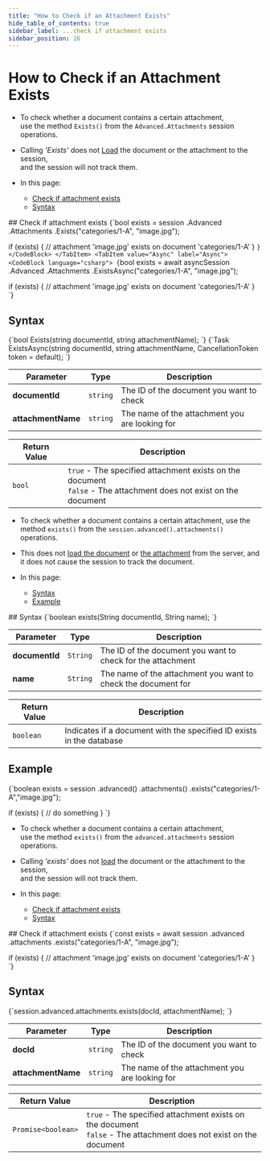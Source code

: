 ---
title: "How to Check if an Attachment Exists"
hide_table_of_contents: true
sidebar_label: ...check if attachment exists
sidebar_position: 16
---




# How to Check if an Attachment Exists
<LanguageSwitcher supportedLanguages={supportedLanguages} />
<LanguageContent language="csharp">

<Admonition type="note" title="Note">

* To check whether a document contains a certain attachment,  
  use the method `Exists()` from the `Advanced.Attachments` session operations.  

* Calling _'Exists'_ does not [Load](../../../client-api/session/loading-entities.mdx) the document or the attachment to the session,  
  and the session will not track them.

* In this page:  
  * [Check if attachment exists](../../../client-api/session/how-to/check-if-attachment-exists.mdx#check-if-attachment-exists)  
  * [Syntax](../../../client-api/session/how-to/check-if-attachment-exists.mdx#syntax)  
</Admonition>
## Check if attachment exists

<Tabs groupId='languageSyntax'>
<TabItem value="Sync" label="Sync">
<CodeBlock language="csharp">
{`bool exists = session
    .Advanced
    .Attachments
    .Exists("categories/1-A", "image.jpg");

if (exists)
{
    // attachment 'image.jpg' exists on document 'categories/1-A'
}
`}
</CodeBlock>
</TabItem>
<TabItem value="Async" label="Async">
<CodeBlock language="csharp">
{`bool exists = await asyncSession
    .Advanced
    .Attachments
    .ExistsAsync("categories/1-A", "image.jpg");

if (exists)
{
    // attachment 'image.jpg' exists on document 'categories/1-A'
}
`}
</CodeBlock>
</TabItem>
</Tabs>



## Syntax

<Tabs groupId='languageSyntax'>
<TabItem value="Sync" label="Sync">
<CodeBlock language="csharp">
{`bool Exists(string documentId, string attachmentName);
`}
</CodeBlock>
</TabItem>
<TabItem value="Async" label="Async">
<CodeBlock language="csharp">
{`Task<bool> ExistsAsync(string documentId, string attachmentName, CancellationToken token = default);
`}
</CodeBlock>
</TabItem>
</Tabs>

| Parameter | Type | Description |
| - | - | - |
| **documentId** | `string` | The ID of the document you want to check |
| **attachmentName** | `string` | The name of the attachment you are looking for |

| Return Value | Description |
| - | - |
| `bool` | `true` - The specified attachment exists on the document<br/>`false` - The attachment does not exist on the document |




</LanguageContent>
<LanguageContent language="java">

<Admonition type="note" title="Note">

* To check whether a document contains a certain attachment, use the method `exists()` from the `session.advanced().attachments()` 
operations.  

* This does not [load the document](../../../client-api/session/loading-entities.mdx) or [the attachment](../../../document-extensions/attachments/loading.mdx) 
from the server, and it does not cause the session to track the document.  

* In this page:  
  * [Syntax](../../../client-api/session/how-to/check-if-attachment-exists.mdx#syntax)  
  * [Example](../../../client-api/session/how-to/check-if-attachment-exists.mdx#example)  
</Admonition>
## Syntax

<TabItem value="exists_1" label="exists_1">
<CodeBlock language="java">
{`boolean exists(String documentId, String name);
`}
</CodeBlock>
</TabItem>

| Parameter | Type | Description |
| - | - | - |
| **documentId** | `String` | The ID of the document you want to check for the attachment |
| **name** | `String` | The name of the attachment you want to check the document for |

| Return Value | Description |
| - | - |
| `boolean` | Indicates if a document with the specified ID exists in the database |



## Example

<TabItem value="exists_2" label="exists_2">
<CodeBlock language="java">
{`boolean exists = session
                    .advanced()
                    .attachments()
                    .exists("categories/1-A","image.jpg");

if (exists) \{
    // do something
\}
`}
</CodeBlock>
</TabItem>




</LanguageContent>
<LanguageContent language="nodejs">

<Admonition type="note" title="Note">

* To check whether a document contains a certain attachment,  
  use the method `exists()` from the `advanced.attachments` session operations.

* Calling _'exists'_ does not [load](../../../client-api/session/loading-entities.mdx) the document or the attachment to the session,  
  and the session will not track them.

* In this page:  
  * [Check if attachment exists](../../../client-api/session/how-to/check-if-attachment-exists.mdx#check-if-attachment-exists)  
  * [Syntax](../../../client-api/session/how-to/check-if-attachment-exists.mdx#syntax)  
</Admonition>
## Check if attachment exists

<TabItem value="exists" label="exists">
<CodeBlock language="js">
{`const exists = await session
    .advanced
    .attachments
    .exists("categories/1-A", "image.jpg");

if (exists) \{
    // attachment 'image.jpg' exists on document 'categories/1-A'
\}
`}
</CodeBlock>
</TabItem>



## Syntax

<TabItem value="syntax" label="syntax">
<CodeBlock language="js">
{`session.advanced.attachments.exists(docId, attachmentName);
`}
</CodeBlock>
</TabItem>

| Parameter | Type | Description |
| - | - | - |
| **docId** | `string` | The ID of the document you want to check |
| **attachmentName** | `string` | The name of the attachment you are looking for |

| Return Value | Description |
| - | - |
| `Promise<boolean>` | `true` - The specified attachment exists on the document<br/>`false` - The attachment does not exist on the document |




</LanguageContent>

<!---
### Session
- [What is a Session and How Does it Work](../../../client-api/session/what-is-a-session-and-how-does-it-work)
- [Loading Entities](../../../client-api/session/loading-entities)
- [How to Check if Entity has Changed](../../../client-api/session/how-to/check-if-entity-has-changed)
- [How to Check if There are Any Changes on a Session](../../../client-api/session/how-to/check-if-there-are-any-changes-on-a-session)
- [Evict Entity From a Session](../../../client-api/session/how-to/evict-entity-from-a-session)
- [Refresh Entity](../../../client-api/session/how-to/refresh-entity)


-->